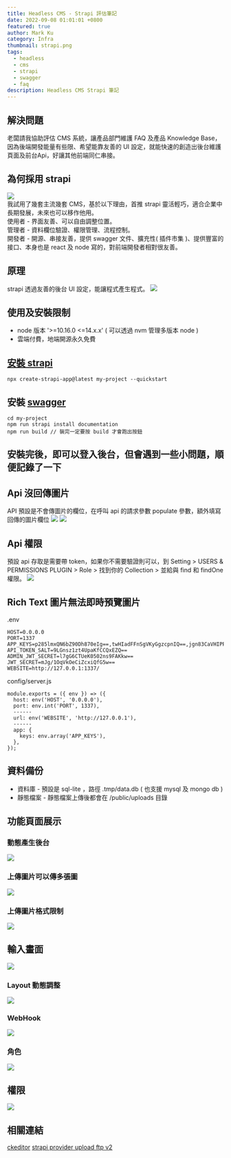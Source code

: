 ```yaml
---
title: Headless CMS - Strapi 評估筆記
date: 2022-09-08 01:01:01 +0800
featured: true
author: Mark Ku
category: Infra
thumbnail: strapi.png
tags:
  - headless
  - cms
  - strapi
  - swagger
  - faq
description: Headless CMS Strapi 筆記
---
```

## 解決問題

老闆請我協助評估 CMS 系統，讓產品部門維護 FAQ 及產品 Knowledge Base，因為後端開發能量有些限、希望能靠友善的 UI 設定，就能快速的創造出後台維護頁面及前台Api，好讓其他前端同仁串接。

## 為何採用 strapi

![](https://i.imgur.com/ONXbTAJ.jpg)\
我試用了幾套主流幾套 CMS，基於以下理由，首推 strapi 靈活輕巧，適合企業中長期發展，未來也可以移作他用。\
使用者 - 界面友善、可以自由調整位置。\
管理者 - 資料欄位驗證、權限管理、流程控制。\
開發者 - 開源、串接友善，提供 swagger 文件、擴充性( 插件市集 )、提供豐富的接口、本身也是 react 及 node 寫的，對前端開發者相對很友善。  

## 原理

strapi 透過友善的後台 UI 設定，能讓程式產生程式。
![](https://i.imgur.com/M6RfjZ8.png)  

## 使用及安裝限制

* node 版本 '>=10.16.0 <=14.x.x' ( 可以透過 nvm 管理多版本 node )
* 雲端付費，地端開源永久免費

## [安裝 strapi](https://docs.strapi.io/developer-docs/latest/getting-started/quick-start.html#_1-install-strapi-and-create-a-new-project)

```
npx create-strapi-app@latest my-project --quickstart
```

## 安裝 [swagger](https://docs.strapi.io/developer-docs/latest/plugins/documentation.html#installation)

```
cd my-project
npm run strapi install documentation
n﻿pm run build // 裝完一定要按 build 才會跑出按鈕
```

## 安裝完後，即可以登入後台，但會遇到一些小問題，順便記錄了一下

## Api 沒回傳圖片

API 預設是不會傳圖片的欄位，在呼叫 api 的請求參數 populate 參數，額外填寫回傳的圖片欄位
![](https://i.imgur.com/6gfNF29.png)
![](https://i.imgur.com/eF34HEH.png)

## Api 權限

預設 api 存取是需要帶 token，如果你不需要驗證則可以，到 Setting > USERS & PERMISSIONS PLUGIN > Role > 找到你的 Collection > 並給與 find 和 findOne 權限。
![](https://i.imgur.com/ovdumL9.png)

## Rich Text 圖片無法即時預覽圖片

.env

```
HOST=0.0.0.0
PORT=1337
APP_KEYS=p285lmxQN6bZ90Dh870eIg==,twHIadFFnSgVKyGgzcpnIQ==,jgn83CaVHIPPnpSqsZPWGw==,s2lTboydFrhkPRHJp4omQw==
API_TOKEN_SALT=9LGnsz1zt4UpaKfCCQxEZQ==
ADMIN_JWT_SECRET=l7gG6CTUeK0502ns9FAKkw==
JWT_SECRET=mJg/1OqVkOeCiZcxiQfG5w==
WEBSITE=http://127.0.0.1:1337/
```

config/server.js

```
module.exports = ({ env }) => ({
  host: env('HOST', '0.0.0.0'),
  port: env.int('PORT', 1337),
  ------
  url: env('WEBSITE', 'http://127.0.0.1'), 
  ------
  app: {
    keys: env.array('APP_KEYS'),
  },  
});
```

## 資料備份

* 資料庫 - 預設是 sql-lite ，路徑 .tmp/data.db ( 也支援 mysql 及 mongo db )
* 靜態檔案 - 靜態檔案上傳後都會在 /public/uploads 目錄

## 功能頁面展示

### 動態產生後台

![](https://i.imgur.com/0f0BjwY.png)

### 上傳圖片可以傳多張圖

![](https://i.imgur.com/jXmzMbk.png)

### 上傳圖片格式限制

![](https://i.imgur.com/PunbK7f.png)

## 輸入畫面

![](https://i.imgur.com/lLcJ5rp.png)

### Layout 動態調整

![](https://i.imgur.com/hGjLnld.png)

### WebHook

![](https://i.imgur.com/DAuWE1D.png)

### 角色

![](https://i.imgur.com/i1fy4kz.png)

## 權限

![](https://i.imgur.com/gEvb3eh.png)

## 相關連結
[ckeditor](https://market.strapi.io/plugins/@_sh-strapi-plugin-ckeditor)
[strapi provider upload ftp v2](https://www.npmjs.com/package/strapi-provider-upload-ftp-v2)



